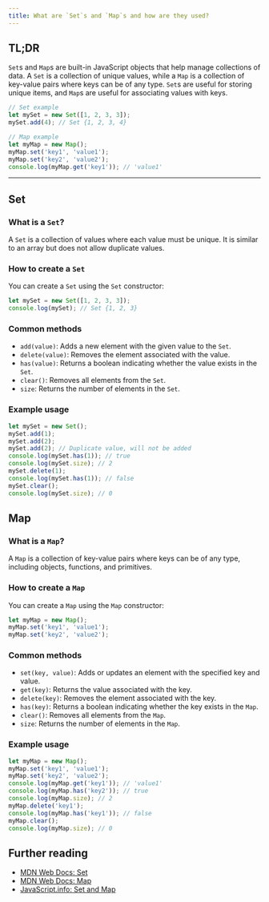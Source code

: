 ```yaml
---
title: What are `Set`s and `Map`s and how are they used?
---
```


## TL;DR

`Set`s and `Map`s are built-in JavaScript objects that help manage collections of data. A `Set` is a collection of unique values, while a `Map` is a collection of key-value pairs where keys can be of any type. `Set`s are useful for storing unique items, and `Map`s are useful for associating values with keys.

```javascript
// Set example
let mySet = new Set([1, 2, 3, 3]);
mySet.add(4); // Set {1, 2, 3, 4}

// Map example
let myMap = new Map();
myMap.set('key1', 'value1');
myMap.set('key2', 'value2');
console.log(myMap.get('key1')); // 'value1'
```

---

## Set

### What is a `Set`?

A `Set` is a collection of values where each value must be unique. It is similar to an array but does not allow duplicate values.

### How to create a `Set`

You can create a `Set` using the `Set` constructor:

```javascript
let mySet = new Set([1, 2, 3, 3]);
console.log(mySet); // Set {1, 2, 3}
```

### Common methods

- `add(value)`: Adds a new element with the given value to the `Set`.
- `delete(value)`: Removes the element associated with the value.
- `has(value)`: Returns a boolean indicating whether the value exists in the `Set`.
- `clear()`: Removes all elements from the `Set`.
- `size`: Returns the number of elements in the `Set`.

### Example usage

```javascript
let mySet = new Set();
mySet.add(1);
mySet.add(2);
mySet.add(2); // Duplicate value, will not be added
console.log(mySet.has(1)); // true
console.log(mySet.size); // 2
mySet.delete(1);
console.log(mySet.has(1)); // false
mySet.clear();
console.log(mySet.size); // 0
```

## Map

### What is a `Map`?

A `Map` is a collection of key-value pairs where keys can be of any type, including objects, functions, and primitives.

### How to create a `Map`

You can create a `Map` using the `Map` constructor:

```javascript
let myMap = new Map();
myMap.set('key1', 'value1');
myMap.set('key2', 'value2');
```

### Common methods

- `set(key, value)`: Adds or updates an element with the specified key and value.
- `get(key)`: Returns the value associated with the key.
- `delete(key)`: Removes the element associated with the key.
- `has(key)`: Returns a boolean indicating whether the key exists in the `Map`.
- `clear()`: Removes all elements from the `Map`.
- `size`: Returns the number of elements in the `Map`.

### Example usage

```javascript
let myMap = new Map();
myMap.set('key1', 'value1');
myMap.set('key2', 'value2');
console.log(myMap.get('key1')); // 'value1'
console.log(myMap.has('key2')); // true
console.log(myMap.size); // 2
myMap.delete('key1');
console.log(myMap.has('key1')); // false
myMap.clear();
console.log(myMap.size); // 0
```

## Further reading

- [MDN Web Docs: Set](https://developer.mozilla.org/en-US/docs/Web/JavaScript/Reference/Global_Objects/Set)
- [MDN Web Docs: Map](https://developer.mozilla.org/en-US/docs/Web/JavaScript/Reference/Global_Objects/Map)
- [JavaScript.info: Set and Map](https://javascript.info/map-set)


